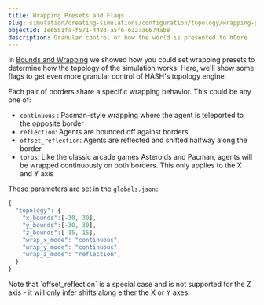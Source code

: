 ```yaml
---
title: Wrapping Presets and Flags
slug: simulation/creating-simulations/configuration/topology/wrapping-presets-and-flags
objectId: 1e6551fa-f571-448d-a5f6-6327a0674ab8
description: Granular control of how the world is presented to hCore
---
```


In [Bounds and Wrapping](/docs/simulation/creating-simulations/configuration/topology/bounds-and-wrapping) we showed how you could set wrapping presets to determine how the topology of the simulation works. Here, we'll show some flags to get even more granular control of HASH's topology engine.

Each pair of borders share a specific wrapping behavior. This could be any one of:

- `continuous` : Pacman-style wrapping where the agent is teleported to the opposite border
- `reflection`: Agents are bounced off against borders
- `offset_reflection`: Agents are reflected and shifted halfway along the border
- `torus`: Like the classic arcade games Asteroids and Pacman, agents will be wrapped continuously on both borders. This only applies to the X and Y axis

These parameters are set in the `globals.json:`

```javascript
{
  "topology": {
    "x_bounds":[-30, 30],
    "y_bounds":[-30, 30],
    "z_bounds":[-15, 15],
    "wrap_x_mode": "continuous",
    "wrap_y_mode": "continuous",
    "wrap_z_mode": "reflection",
  }
}
```

<Hint style="warning">
  Note that `offset_reflection` is a special case and is not supported for the Z
  axis - it will only infer shifts along either the X or Y axes.
</Hint>

